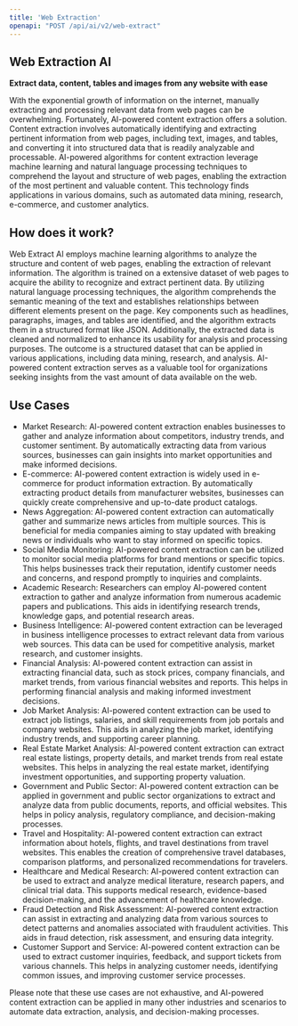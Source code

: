 ```yaml
---
title: 'Web Extraction'
openapi: "POST /api/ai/v2/web-extract"
---
```


## Web Extraction AI

**Extract data, content, tables and images from any website with ease**

With the exponential growth of information on the internet, manually extracting and processing relevant data from web pages can be overwhelming. Fortunately, AI-powered content extraction offers a solution. Content extraction involves automatically identifying and extracting pertinent information from web pages, including text, images, and tables, and converting it into structured data that is readily analyzable and processable. AI-powered algorithms for content extraction leverage machine learning and natural language processing techniques to comprehend the layout and structure of web pages, enabling the extraction of the most pertinent and valuable content. This technology finds applications in various domains, such as automated data mining, research, e-commerce, and customer analytics.

## How does it work?

Web Extract AI employs machine learning algorithms to analyze the structure and content of web pages, enabling the extraction of relevant information. The algorithm is trained on a extensive dataset of web pages to acquire the ability to recognize and extract pertinent data. By utilizing natural language processing techniques, the algorithm comprehends the semantic meaning of the text and establishes relationships between different elements present on the page. Key components such as headlines, paragraphs, images, and tables are identified, and the algorithm extracts them in a structured format like JSON. Additionally, the extracted data is cleaned and normalized to enhance its usability for analysis and processing purposes. The outcome is a structured dataset that can be applied in various applications, including data mining, research, and analysis. AI-powered content extraction serves as a valuable tool for organizations seeking insights from the vast amount of data available on the web.

## Use Cases

* Market Research: AI-powered content extraction enables businesses to gather and analyze information about competitors, industry trends, and customer sentiment. By automatically extracting data from various sources, businesses can gain insights into market opportunities and make informed decisions.
* E-commerce: AI-powered content extraction is widely used in e-commerce for product information extraction. By automatically extracting product details from manufacturer websites, businesses can quickly create comprehensive and up-to-date product catalogs.
* News Aggregation: AI-powered content extraction can automatically gather and summarize news articles from multiple sources. This is beneficial for media companies aiming to stay updated with breaking news or individuals who want to stay informed on specific topics.
* Social Media Monitoring: AI-powered content extraction can be utilized to monitor social media platforms for brand mentions or specific topics. This helps businesses track their reputation, identify customer needs and concerns, and respond promptly to inquiries and complaints.
* Academic Research: Researchers can employ AI-powered content extraction to gather and analyze information from numerous academic papers and publications. This aids in identifying research trends, knowledge gaps, and potential research areas.
* Business Intelligence: AI-powered content extraction can be leveraged in business intelligence processes to extract relevant data from various web sources. This data can be used for competitive analysis, market research, and customer insights.
* Financial Analysis: AI-powered content extraction can assist in extracting financial data, such as stock prices, company financials, and market trends, from various financial websites and reports. This helps in performing financial analysis and making informed investment decisions.
* Job Market Analysis: AI-powered content extraction can be used to extract job listings, salaries, and skill requirements from job portals and company websites. This aids in analyzing the job market, identifying industry trends, and supporting career planning.
* Real Estate Market Analysis: AI-powered content extraction can extract real estate listings, property details, and market trends from real estate websites. This helps in analyzing the real estate market, identifying investment opportunities, and supporting property valuation.
* Government and Public Sector: AI-powered content extraction can be applied in government and public sector organizations to extract and analyze data from public documents, reports, and official websites. This helps in policy analysis, regulatory compliance, and decision-making processes.
* Travel and Hospitality: AI-powered content extraction can extract information about hotels, flights, and travel destinations from travel websites. This enables the creation of comprehensive travel databases, comparison platforms, and personalized recommendations for travelers.
* Healthcare and Medical Research: AI-powered content extraction can be used to extract and analyze medical literature, research papers, and clinical trial data. This supports medical research, evidence-based decision-making, and the advancement of healthcare knowledge.
* Fraud Detection and Risk Assessment: AI-powered content extraction can assist in extracting and analyzing data from various sources to detect patterns and anomalies associated with fraudulent activities. This aids in fraud detection, risk assessment, and ensuring data integrity.
* Customer Support and Service: AI-powered content extraction can be used to extract customer inquiries, feedback, and support tickets from various channels. This helps in analyzing customer needs, identifying common issues, and improving customer service processes.

Please note that these use cases are not exhaustive, and AI-powered content extraction can be applied in many other industries and scenarios to automate data extraction, analysis, and decision-making processes.